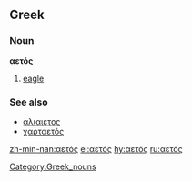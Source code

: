 {{rfv|the words in the see also section surely need an accent on one letter}}
==Greek==

===Noun===
'''αετός''' {{m}}

# [[eagle]]

===See also===
*[[αλιαιετος]]
*[[χαρταετός]] <!-- this is OK -->

[[Category:Greek_nouns]]

[[zh-min-nan:αετός]]
[[el:αετός]]
[[hy:αετός]]
[[ru:αετός]]